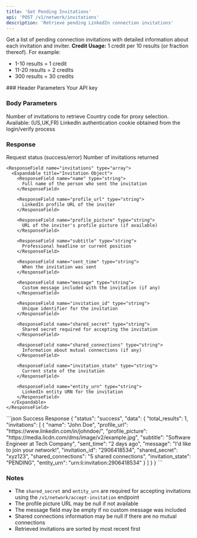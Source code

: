 ```yaml
---
title: 'Get Pending Invitations'
api: 'POST /v1/network/invitations'
description: 'Retrieve pending LinkedIn connection invitations'
---
```


Get a list of pending connection invitations with detailed information about each invitation and inviter.
<Note>
  **Credit Usage:** 1 credit per 10 results (or fraction thereof). For example:
  - 1-10 results = 1 credit
  - 11-20 results = 2 credits
  - 300 results = 30 credits
</Note>
### Header Parameters

<ParamField header="x-api-key" type="string" required>
  Your API key
</ParamField>

### Body Parameters

<ParamField body="total_results" type="integer" default="10">
  Number of invitations to retrieve
</ParamField>
<ParamField body="country" type="string" default="FR">
  Country code for proxy selection. Available: (US,UK,FR)
</ParamField>
<ParamField body="login_cookie" type="string" required>
  LinkedIn authentication cookie obtained from the login/verify process
</ParamField>

### Response

<ResponseField name="status" type="string">
  Request status (success/error)
</ResponseField>

<ResponseField name="data" type="object">
  <Expandable title="Properties">
    <ResponseField name="total_results" type="integer">
      Number of invitations returned
    </ResponseField>

    <ResponseField name="invitations" type="array">
      <Expandable title="Invitation Object">
        <ResponseField name="name" type="string">
          Full name of the person who sent the invitation
        </ResponseField>

        <ResponseField name="profile_url" type="string">
          LinkedIn profile URL of the inviter
        </ResponseField>

        <ResponseField name="profile_picture" type="string">
          URL of the inviter's profile picture (if available)
        </ResponseField>

        <ResponseField name="subtitle" type="string">
          Professional headline or current position
        </ResponseField>

        <ResponseField name="sent_time" type="string">
          When the invitation was sent
        </ResponseField>

        <ResponseField name="message" type="string">
          Custom message included with the invitation (if any)
        </ResponseField>

        <ResponseField name="invitation_id" type="string">
          Unique identifier for the invitation
        </ResponseField>

        <ResponseField name="shared_secret" type="string">
          Shared secret required for accepting the invitation
        </ResponseField>

        <ResponseField name="shared_connections" type="string">
          Information about mutual connections (if any)
        </ResponseField>

        <ResponseField name="invitation_state" type="string">
          Current state of the invitation
        </ResponseField>

        <ResponseField name="entity_urn" type="string">
          LinkedIn entity URN for the invitation
        </ResponseField>
      </Expandable>
    </ResponseField>
  </Expandable>
</ResponseField>

<ResponseExample>
```json Success Response
{
  "status": "success",
  "data": {
    "total_results": 1,
    "invitations": [
      {
        "name": "John Doe",
        "profile_url": "https://www.linkedin.com/in/johndoe/",
        "profile_picture": "https://media.licdn.com/dms/image/v2/example.jpg",
        "subtitle": "Software Engineer at Tech Company",
        "sent_time": "2 days ago",
        "message": "I'd like to join your network!",
        "invitation_id": "2906418534",
        "shared_secret": "xyz123",
        "shared_connections": "5 shared connections",
        "invitation_state": "PENDING",
        "entity_urn": "urn:li:invitation:2906418534"
      }
    ]
  }
}
```

</ResponseExample>

### Notes
- The `shared_secret` and `entity_urn` are required for accepting invitations using the `/v1/network/accept-invitation` endpoint
- The profile picture URL may be null if not available
- The message field may be empty if no custom message was included
- Shared connections information may be null if there are no mutual connections
- Retrieved invitations are sorted by most recent first